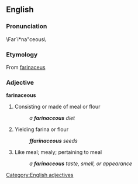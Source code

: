 == English ==
{{1913}}
=== Pronunciation ===
\Far`i*na"ceous\
=== Etymology ===
From {{L.}} [[farinaceus]]
=== Adjective ===
[[Category:English adjectives]]
'''farinaceous'''
# Consisting or made of meal or flour
#:''a '''farinaceous''' diet''
# Yielding farina or flour
#:'''''ffarinaceous''' seeds''
# Like meal; mealy; pertaining to meal
#:''a '''farinaceous''' taste, smell, or appearance''